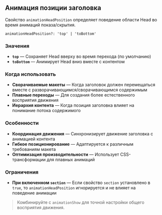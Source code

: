 ## Анимация позиции заголовка

Свойство `animationHeadPosition` определяет поведение области Head во время анимаций показа/скрытия.

```
animationHeadPosition?: 'top' | 'toBottom'
```

### Значения

- **`top`** — Сохраняет Head вверху во время перехода (по умолчанию)
- **`toBottom`** — Анимирует Head вниз вместе с контентом

### Когда использовать

- **Сворачиваемые макеты** — Когда заголовок должен перемещаться вместе с разворачивающимся/сворачивающимся содержимым
- **Плавные переходы** — Для создания более естественного восприятия движения
- **Иерархия контента** — Когда позиция заголовка влияет на понимание потока содержимого

### Особенности

- **Координация движения** — Синхронизирует движение заголовка с анимацией контента
- **Гибкое позиционирование** — Адаптируется к различным требованиям макета
- **Оптимизация производительности** — Использует CSS-трансформации для плавных анимаций

### Ограничения

- **При включенном `section`** — Если свойство `section` установлено в `true`, то `animationHeadPosition` игнорируется и не влияет на поведение анимации

> Комбинируйте с `animationShow` для точной настройки общего восприятия движения.

